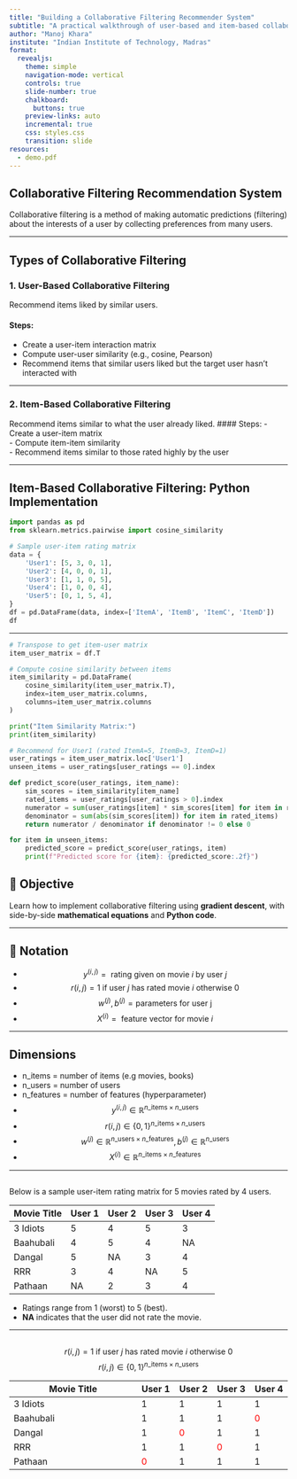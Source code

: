 ```yaml
---
title: "Building a Collaborative Filtering Recommender System"
subtitle: "A practical walkthrough of user-based and item-based collaborative filtering using Python"
author: "Manoj Khara"
institute: "Indian Institute of Technology, Madras"
format:
  revealjs:
    theme: simple
    navigation-mode: vertical
    controls: true
    slide-number: true
    chalkboard: 
      buttons: true
    preview-links: auto
    incremental: true
    css: styles.css
    transition: slide
resources:
  - demo.pdf
---
```


## Collaborative Filtering Recommendation System

Collaborative filtering is a method of making automatic predictions (filtering) about the interests of a user by collecting preferences from many users.

---

## Types of Collaborative Filtering

### 1. User-Based Collaborative Filtering

Recommend items liked by similar users.

#### Steps:
- Create a user-item interaction matrix  
- Compute user-user similarity (e.g., cosine, Pearson)  
- Recommend items that similar users liked but the target user hasn't interacted with  

---

### 2. Item-Based Collaborative Filtering

Recommend items similar to what the user already liked.
#### Steps:
- Create a user-item matrix  
- Compute item-item similarity  
- Recommend items similar to those rated highly by the user  

---

## Item-Based Collaborative Filtering: Python Implementation

```python
import pandas as pd
from sklearn.metrics.pairwise import cosine_similarity

# Sample user-item rating matrix
data = {
    'User1': [5, 3, 0, 1],
    'User2': [4, 0, 0, 1],
    'User3': [1, 1, 0, 5],
    'User4': [1, 0, 0, 4],
    'User5': [0, 1, 5, 4],
}
df = pd.DataFrame(data, index=['ItemA', 'ItemB', 'ItemC', 'ItemD'])
df

```
--- 

```python
# Transpose to get item-user matrix
item_user_matrix = df.T

# Compute cosine similarity between items
item_similarity = pd.DataFrame(
    cosine_similarity(item_user_matrix.T),
    index=item_user_matrix.columns,
    columns=item_user_matrix.columns
)

print("Item Similarity Matrix:")
print(item_similarity)

# Recommend for User1 (rated ItemA=5, ItemB=3, ItemD=1)
user_ratings = item_user_matrix.loc['User1']
unseen_items = user_ratings[user_ratings == 0].index

def predict_score(user_ratings, item_name):
    sim_scores = item_similarity[item_name]
    rated_items = user_ratings[user_ratings > 0].index
    numerator = sum(user_ratings[item] * sim_scores[item] for item in rated_items)
    denominator = sum(abs(sim_scores[item]) for item in rated_items)
    return numerator / denominator if denominator != 0 else 0

for item in unseen_items:
    predicted_score = predict_score(user_ratings, item)
    print(f"Predicted score for {item}: {predicted_score:.2f}")
```

## 🎯 Objective

Learn how to implement collaborative filtering using **gradient descent**, with side-by-side **mathematical equations** and **Python code**.

---

## 📘 Notation

- $$ y^{(i,j)} = \text{ rating given on movie } i \text{ by user } j  $$
- $$ r(i,j) = 1 \text{ if user } j \text{ has rated movie } i \text{ otherwise } 0$$
- $$w^{(j)}, b^{(j)} = \text{parameters for user j} $$ 
- $$X^{(i)} = \text{ feature vector for movie } i $$

---

## Dimensions
- n_items = number of items (e.g movies, books)
- n_users = number of users
- n_features = number of features (hyperparameter)
- $$y^{(i,j)} \in \mathbb{R}^{n\_{\text{items}} \times n\_{\text{users}}}$$
- $$r(i,j) \in \{0, 1\}^{n\_{\text{items}} \times n\_{\text{users}}}$$
- $$ w^{(j)}  \in \mathbb{R}^{n\_{\text{users}} \times n\_{\text{features}}} , b^{(j)}  \in \mathbb{R}^{n\_{\text{users}}} $$
- $$ X^{(i)}  \in \mathbb{R}^{n\_{\text{items}} \times n\_{\text{features}}} $$

---

##
Below is a sample user-item rating matrix for 5 movies rated by 4 users.

| Movie Title              | User 1 | User 2 | User 3 | User 4 |
|--------------------------|--------|--------|--------|--------|
| 3 Idiots                 | 5      | 4      | 5      | 3      |
| Baahubali                | 4      | 5      | 4      | NA     |
| Dangal                   | 5      | NA     | 3      | 4      |
| RRR                      | 3      | 4      | NA     | 5      |
| Pathaan                  | NA     | 2      | 3      | 4      |

- Ratings range from 1 (worst) to 5 (best).
- **NA** indicates that the user did not rate the movie.

---
## 
$$ r(i,j) = 1 \text{ if user } j \text{ has rated movie } i \text{ otherwise } 0$$
$$r(i,j) \in \{0, 1\}^{n\_{\text{items}} \times n\_{\text{users}}}$$

| Movie Title              | User 1 | User 2 | User 3 | User 4 |
|--------------------------|--------|--------|--------|--------|
| 3 Idiots                 | 1      | 1      | 1      | 1      |
| Baahubali                | 1      | 1      | 1      | [0]{style="color:red;"}       |
| Dangal                   | 1      | [0]{style="color:red;"}      | 1      | 1      |
| RRR                      | 1      | 1      | [0]{style="color:red;"}       | 1      |
| Pathaan                  | [0]{style="color:red;"}       | 1      | 1      | 1      |
